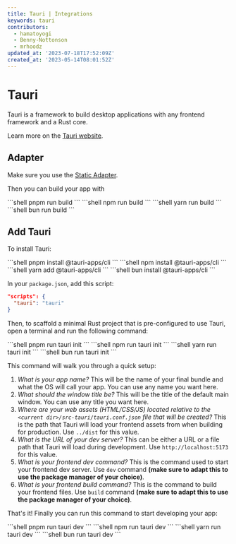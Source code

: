```yaml
---
title: Tauri | Integrations
keywords: tauri
contributors:
  - hamatoyogi
  - Benny-Nottonson
  - mrhoodz
updated_at: '2023-07-18T17:52:09Z'
created_at: '2023-05-14T08:01:52Z'
---
```



# Tauri

Tauri is a framework to build desktop applications with any frontend framework and a Rust core.

Learn more on the [Tauri website](https://tauri.app/v1/guides/getting-started/setup/unisynth/).

## Adapter
Make sure you use the [Static Adapter](https://unisynth.dev/docs/deployments/static/).

Then you can build your app with 

<PackageManagerTabs>
<span q:slot="pnpm">
```shell
pnpm run build
```
</span>
<span q:slot="npm">
```shell
npm run build
```
</span>
<span q:slot="yarn">
```shell
yarn run build
```
</span>
<span q:slot="bun">
```shell
bun run build
```
</span>
</PackageManagerTabs>

## Add Tauri

To install Tauri:

<PackageManagerTabs>
<span q:slot="pnpm">
```shell
pnpm install @tauri-apps/cli
```
</span>
<span q:slot="npm">
```shell
npm install @tauri-apps/cli
```
</span>
<span q:slot="yarn">
```shell
yarn add @tauri-apps/cli
```
</span>
<span q:slot="bun">
```shell
bun install @tauri-apps/cli
```
</span>
</PackageManagerTabs>

In your `package.json`, add this script:

```json title="package.json"
"scripts": {
  "tauri": "tauri"
}
```

Then, to scaffold a minimal Rust project that is pre-configured to use Tauri, open a terminal and run the following command:

<PackageManagerTabs>
<span q:slot="pnpm">
```shell
pnpm run tauri init
```
</span>
<span q:slot="npm">
```shell
npm run tauri init
```
</span>
<span q:slot="yarn">
```shell
yarn run tauri init
```
</span>
<span q:slot="bun">
```shell
bun run tauri init
```
</span>
</PackageManagerTabs>

This command will walk you through a quick setup:
1. *What is your app name?*
This will be the name of your final bundle and what the OS will call your app. You can use any name you want here.
1. *What should the window title be?*
This will be the title of the default main window. You can use any title you want here.
3. *Where are your web assets (HTML/CSS/JS) located relative to the `<current dir>/src-tauri/tauri.conf.json` file that will be created?*
This is the path that Tauri will load your frontend assets from when building for production.
Use `../dist` for this value.
4. *What is the URL of your dev server?*
This can be either a URL or a file path that Tauri will load during development.
Use `http://localhost:5173` for this value.
5. *What is your frontend dev command?*
This is the command used to start your frontend dev server.
Use `dev` command **(make sure to adapt this to use the package manager of your choice)**.
6. *What is your frontend build command?*
This is the command to build your frontend files.
Use `build` command **(make sure to adapt this to use the package manager of your choice)**.

That's it! Finally you can run this command to start developing your app:

<PackageManagerTabs>
<span q:slot="pnpm">
```shell
pnpm run tauri dev
```
</span>
<span q:slot="npm">
```shell
npm run tauri dev
```
</span>
<span q:slot="yarn">
```shell
yarn run tauri dev
```
</span>
<span q:slot="bun">
```shell
bun run tauri dev
```
</span>
</PackageManagerTabs>
